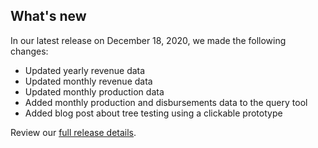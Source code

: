 ## What's new

In our latest release on December 18, 2020, we made the following changes:
- Updated <Link href="/downloads/federal-revenue-by-location" linkType="default">yearly revenue data</Link>
- Updated <Link href="/downloads/revenue-by-month" linkType="default">monthly revenue data</Link>
- Updated <Link href="/downloads/production-by-month" linkType="default">monthly production data</Link>
- Added  <Link href="/query-data" linkType="default"> monthly production and disbursements data to the query tool</Link>
- Added  <Link href="/blog-nrrd" linkType="default">blog post about tree testing using a clickable prototype</Link>

Review our [full release details](https://github.com/ONRR/nrrd/releases).
